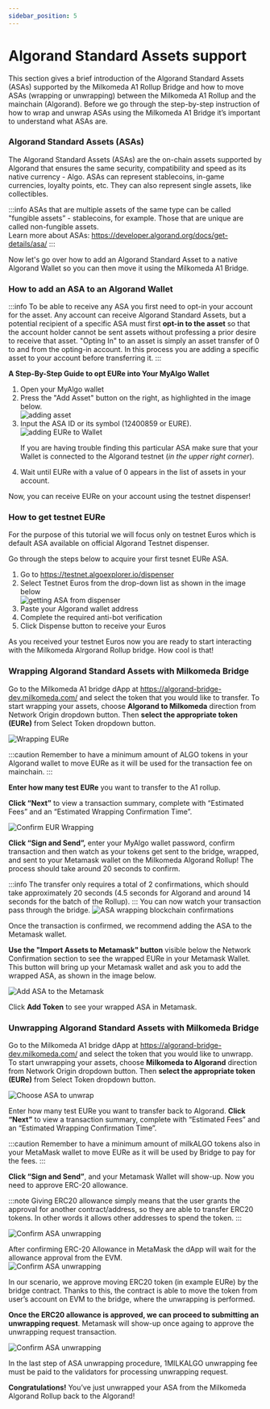 ```yaml
---
sidebar_position: 5
---
```



# Algorand Standard Assets support 
<p style={{textAlign:"justify"}}>
This section gives a brief introduction of the Algorand Standard Assets (ASAs) supported by the Milkomeda A1 Rollup Bridge and how to move ASAs (wrapping or unwrapping) between the Milkomeda A1 Rollup and the mainchain (Algorand).
Before we go through the step-by-step instruction of how to wrap and unwrap ASAs using the Milkomeda A1 Bridge it’s important to understand what ASAs are.
<h3>Algorand Standard Assets (ASAs)</h3>

The Algorand Standard Assets (ASAs) are the on-chain assets supported by Algorand that ensures the same security, compatibility and speed as its native currency - Algo. 
ASAs can represent stablecoins, in-game currencies, loyalty points, etc. They can also represent single assets, like collectibles.

:::info
ASAs that are multiple assets of the same type can be called "fungible assets” - stablecoins, for example. Those that are unique are called non-fungible assets. <br />
Learn more about ASAs: https://developer.algorand.org/docs/get-details/asa/
:::

Now let's go over how to add an Algorand Standard Asset to a native Algorand Wallet so you can then move it using the Milkomeda A1 Bridge.

<h3>How to add an ASA to an Algorand Wallet</h3>

:::info
To be able to receive any ASA you first need to opt-in your account for the asset. Any account can receive Algorand Standard Assets, but a potential recipient of a specific ASA must first **opt-in to the asset** so that the account holder cannot be sent assets without professing a prior desire to receive that asset.
"Opting In" to an asset is simply an asset transfer of 0 to and from the opting-in account. In this process you are adding a specific asset to your account before transferring it.
:::

**A Step-By-Step Guide to opt EURe into Your MyAlgo Wallet**
<ol>
<li>Open your MyAlgo wallet</li> 
<li>Press the "Add Asset" button on the right, as highlighted in the image below.</li> 

<img src={addasset} className="img-full" alt="adding asset" />

<li>Input the ASA ID or its symbol (12400859 or EURE).

<img src={addingEuretowallet} alt="adding EURe to Wallet" />

If you are having trouble finding this particular ASA make sure that your Wallet is connected to the Algorand testnet (_in the upper right corner_).
</li> 
<li>Wait until EURe with a value of 0 appears in the list of assets in your account.</li> 
</ol>
Now, you can receive EURe on your account using the testnet dispenser! 

<h3>How to get testnet EURe </h3>

For the purpose of this tutorial we will focus only on testnet Euros which is default ASA available on official Algorand Testnet dispenser.

Go through the steps below to acquire your first tesnet EURe ASA.

<ol> 
<li>Go to <a href="https://testnet.algoexplorer.io/dispenser">https://testnet.algoexplorer.io/dispenser</a></li> 
<li>Select Testnet Euros from the drop-down list as shown in the image below</li> 
<img src={asadispenser} className="img-full" alt="getting ASA from dispenser" />
<li>Paste your Algorand wallet address</li> 
<li>Complete the required anti-bot verification</li> 
<li>Click Dispense button to receive your Euros</li> 
</ol> 

As you received your testnet Euros now you are ready to start interacting with the Milkomeda Alrgorand Rollup bridge. How cool is that! 

<h3>Wrapping Algorand Standard Assets with Milkomeda Bridge</h3>


Go to the Milkomeda A1 bridge dApp at https://algorand-bridge-dev.milkomeda.com/ and select the token that you would like to transfer. To start wrapping your assets, choose **Algorand to Milkomeda** direction from Network Origin dropdown button. Then **select the appropriate token (EURe)** from Select Token dropdown button.

<img src={EURewrappingchoice} className="img-full" alt="Wrapping EURe" />

:::caution
Remember to have a minimum amount of ALGO tokens in your Algorand wallet to move EURe as it will be used for the transaction fee on mainchain. 
:::

**Enter how many test EURe** you want to transfer to the A1 rollup. 

**Click “Next”** to view a transaction summary, complete with “Estimated Fees” and an “Estimated Wrapping Confirmation Time”.

<img src={EURewrappingconfirmation} className="img-full" alt="Confirm EUR Wrapping" />

**Click “Sign and Send”,** enter your MyAlgo wallet password, confirm transaction and then watch as your tokens get sent to the bridge, wrapped, and sent to your Metamask wallet on the Milkomeda Algorand Rollup! The process should take around 20 seconds to confirm.

:::info
The transfer only requires a total of 2 confirmations, which should take approximately 20 seconds (4.5 seconds for Algorand and around 14 seconds for the batch of the Rollup). 
:::
You can now watch your transaction pass through the bridge.
<img src={ASAwrappedconfirmations} className="img-full" alt="ASA wrapping blockchain confirmations" />

Once the transaction is confirmed, we recommend adding the ASA to the Metamask wallet.

**Use the "Import Assets to Metamask" button** visible below the Network Confirmation section to see the wrapped EURe in your Metamask Wallet. 
This button will bring up your Metamask wallet and ask you to add the wrapped ASA, as shown in the image below.

<img src={AddASSAtoMetamask}  alt="Add ASA to the Metamask" />

Click **Add Token** to see your wrapped ASA in Metamask.


<h3>Unwrapping Algorand Standard Assets with Milkomeda Bridge</h3>

Go to the Milkomeda A1 bridge dApp at https://algorand-bridge-dev.milkomeda.com/ and select the token that you would like to unwrapp. To start unwrapping your assets, choose **Milkomeda to Algorand** direction from Network Origin dropdown button. Then **select the appropriate token (EURe)** from Select Token dropdown button.

<img src={ChooseASAtounwrap} className="img-full" alt="Choose ASA to unwrap" />

Enter how many test EURe you want to transfer back to Algorand. 
**Click “Next”** to view a transaction summary, complete with “Estimated Fees” and an “Estimated Wrapping Confirmation Time”.

:::caution
Remember to have a minimum amount of milkALGO tokens also in your MetaMask wallet to move EURe as it will be used by Bridge to pay for the fees. 
:::


**Click “Sign and Send”**, and your Metamask Wallet will show-up. Now you need to approve ERC-20 allowance. 

:::note
Giving ERC20 allowance simply means that the user grants the approval for another contract/address, so they are able to transfer ERC20 tokens. In other words it allows other addresses to spend the token. 
:::


<img src={erc20allowance}  alt="Confirm ASA unwrapping" />

After confirming ERC-20 Allowance in MetaMask the dApp will wait for the allowance approval from the EVM.  
<img src={tokenerc20allowance} className="img-full" alt="Confirm ASA unwrapping" />

In our scenario, we approve moving ERC20 token (in example EURe) by the bridge contract. Thanks to this, the contract is able to move the token from user’s account on EVM to the bridge, where the unwrapping is performed. 

**Once the ERC20 allowance is approved, we can proceed to submitting an unwrapping request**. Metamask will show-up once againg to approve the unwrapping request transaction. 

<img src={unwrappingreqconfirmation}  alt="Confirm ASA unwrapping" />

In the last step of ASA unwrapping procedure, 1MILKALGO unwrapping fee must be paid to the validators for processing unwrapping request.

**Congratulations!** You’ve just unwrapped your ASA from the Milkomeda Algorand Rollup back to the Algorand!
</p>

